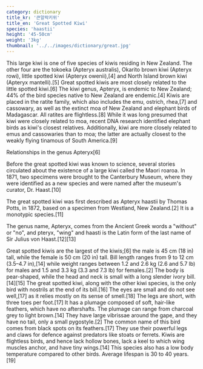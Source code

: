 ```yaml
---
category: dictionary
title_kr: '큰알락키위'
title_en: 'Great Spotted Kiwi'
species: 'haastii'
height: '45-50cm'
weight: '3kg'
thumbnail: '../../images/dictionary/great.jpg'
---
```


This large kiwi is one of five species of kiwis residing in New Zealand. The other four are the tokoeka (Apteryx australis), Okarito brown kiwi (Apteryx rowi), little spotted kiwi (Apteryx owenii),[4] and North Island brown kiwi (Apteryx mantelli).[5] Great spotted kiwis are most closely related to the little spotted kiwi.[6] The kiwi genus, Apteryx, is endemic to New Zealand; 44% of the bird species native to New Zealand are endemic.[4] Kiwis are placed in the ratite family, which also includes the emu, ostrich, rhea,[7] and cassowary, as well as the extinct moa of New Zealand and elephant birds of Madagascar. All ratites are flightless.[8] While it was long presumed that kiwi were closely related to moa, recent DNA research identified elephant birds as kiwi's closest relatives. Additionally, kiwi are more closely related to emus and cassowaries than to moa; the latter are actually closest to the weakly flying tinamous of South America.[9]

Relationships in the genus Apteryx[6]

Before the great spotted kiwi was known to science, several stories circulated about the existence of a large kiwi called the Maori roaroa. In 1871, two specimens were brought to the Canterbury Museum, where they were identified as a new species and were named after the museum's curator, Dr. Haast.[10]

The great spotted kiwi was first described as Apteryx haastii by Thomas Potts, in 1872, based on a specimen from Westland, New Zealand.[2] It is a monotypic species.[11]

The genus name, Apteryx, comes from the Ancient Greek words a "without" or "no", and pteryx, "wing" and haasti is the Latin form of the last name of Sir Julius von Haast.[12][13]

Great spotted kiwis are the largest of the kiwis;[6] the male is 45 cm (18 in) tall, while the female is 50 cm (20 in) tall. Bill length ranges from 9 to 12 cm (3.5–4.7 in),[14] while weight ranges between 1.2 and 2.6 kg (2.6 and 5.7 lb) for males and 1.5 and 3.3 kg (3.3 and 7.3 lb) for females.[2] The body is pear-shaped, while the head and neck is small with a long slender ivory bill.[14][15] The great spotted kiwi, along with the other kiwi species, is the only bird with nostrils at the end of its bill.[16] The eyes are small and do not see well,[17] as it relies mostly on its sense of smell.[18] The legs are short, with three toes per foot.[17] It has a plumage composed of soft, hair-like feathers, which have no aftershafts. The plumage can range from charcoal grey to light brown.[14] They have large vibrissae around the gape, and they have no tail, only a small pygostyle.[2] The common name of this bird comes from black spots on its feathers.[17] They use their powerful legs and claws for defence against predators like stoats or ferrets. Kiwis are flightless birds, and hence lack hollow bones, lack a keel to which wing muscles anchor, and have tiny wings.[14] This species also has a low body temperature compared to other birds. Average lifespan is 30 to 40 years.[19]
